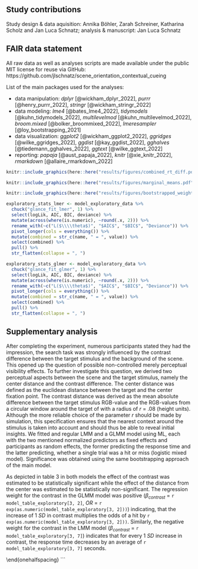 ## Study contributions
\noindent Study design & data aquisition: Annika Böhler, Zarah Schreiner, Katharina Scholz and Jan Luca Schnatz; analysis & manuscript: Jan Luca Schnatz

## FAIR data statement 

All raw data as well as analyses scripts are made available under the public MIT license for reuse via GitHub: https://github.com/jlschnatz/scene_orientation_contextual_cueing

\noindent List of the main packages used for the analyses:

- data manipulation: *dplyr* [@wickham_dplyr_2022], *purrr* [@henry_purrr_2022], *stringr* [@wickham_stringr_2022]
- data modeling: *lme4* [@bates_lme4_2022], *tidymodels* [@kuhn_tidymodels_2022], *multilevelmod* [@kuhn_multilevelmod_2022], *broom.mixed* [@bolker_broommixed_2022], *lmeresampler* [@loy_bootstrapping_2021]
- data visualization: *ggplot2* [@wickham_ggplot2_2022], *ggridges* [@wilke_ggridges_2022], *ggdist* [@kay_ggdist_2022], *gghalves* [@tiedemann_gghalves_2022], *ggtext* [@wilke_ggtext_2022]
- reporting: *papaja* [@aust_papaja_2022], *knitr* [@xie_knitr_2022], *rmarkdown* [@allaire_rmarkdown_2022]




\newpage

```{=latex}
\begin{figure}[H]
```
```r
knitr::include_graphics(here::here("results/figures/combined_rt_diff.pdf"))
```
```{=latex}
\caption{Descriptive reaction time differences between the learning and testing block for each condition (new, original and mirrored)
\label{fig:rt-diff}}
\begingroup
\footnotesize
\textit{Note:} \textbf{A}. Figure displays the density distributions for each level of the two conditions block and orientation, as well as the jittered raw data points. The pointrange indicates the mean reaction time (RT) in each condition as well as the lower and upper SEM. \textbf{B}. Figure displays the aggregated reaction time differences between block 2 and block 1 (B2 - B1) for each participant. Negative values consequently indicate, that the reaction time was lower in block 2 compared to block 1.
\endgroup
\end{figure}
```


```{=latex}
\begin{figure}[H]
```
```r
knitr::include_graphics(here::here("results/figures/marginal_means.pdf"))
```
```{=latex}
\caption{Estimated marginal means of the linear mixed models for the factors block and orientation)
\label{fig:marginal-mean}}
\begingroup
\footnotesize
\textit{Note:} EMM: estimated marginal mean. Vertical linerange indicates the standard error.
\endgroup
\end{figure}
```


```{=latex}
\begin{figure}[H]
```
```r
knitr::include_graphics(here::here("results/figures/bootstrapped_weights.pdf"))

```
```{=latex}
\caption{Inference estimates for the fixed regression coefficients of the LMM using parametric bootstrapping. \label{fig:bootstrap}}
\begingroup
\footnotesize
\textit{Note:} Parametric bootstrap sample size was $B$ = 5000. Confidence intervals were obtained using two sided percentile bootstrapping with  $\alpha$ = 0.05.
\endgroup
\end{figure}
```


\newpage

```r
exploratory_stats_lmer <- model_exploratory_data %>% 
  chuck("glance_fit_lmer", 1) %>% 
  select(logLik, AIC, BIC, deviance) %>% 
  mutate(across(where(is.numeric), ~round(.x, 2))) %>% 
  rename_with(~c("L($\\\\theta$)", "$AIC$", "$BIC$", "Deviance")) %>% 
  pivot_longer(cols = everything()) %>% 
  mutate(combined = str_c(name, " = ", value)) %>% 
  select(combined) %>% 
  pull() %>% 
  str_flatten(collapse = ", ") 

exploratory_stats_glmer <- model_exploratory_data %>% 
  chuck("glance_fit_glmer", 1) %>% 
  select(logLik, AIC, BIC, deviance) %>% 
  mutate(across(where(is.numeric), ~round(.x, 2))) %>% 
  rename_with(~c("L($\\\\theta$)", "$AIC$", "$BIC$", "Deviance")) %>% 
  pivot_longer(cols = everything()) %>% 
  mutate(combined = str_c(name, " = ", value)) %>% 
  select(combined) %>% 
  pull() %>% 
  str_flatten(collapse = ", ") 
```

\newpage

## Supplementary analysis

After completing the experiment, numerous participants stated they had the impression, the search task was strongly influenced by the contrast difference between the target stimulus and the background of the scene. This opened up the question of possible non-controlled merely perceptual visibility effects. To further investigate this question, we derived two perceptual aspects between the scene and the target stimulus, namely the center distance and the contrast difference. The center distance was defined as the euclidean distance between the target and the center fixation point. The contrast distance was derived as the mean absolute difference between the target stimulus RGB-value and the RGB-values from a circular window around the target of with a radius of $r$ = .08 (height units). Although the more reliable choice of the parameter $r$ should be made by simulation, this specification ensures that the nearest context around the stimulus is taken into account and should thus be able to reveal initial insights. We fitted and regular LMM and a GLMM model using ML, each with the two mentioned normalized predictors as fixed effects and participants as random effects, the former predicting the response time and the latter predicting, whether a single trial was a hit or miss (logistic mixed model). Significance was obtained using the same bootstrapping approach of the main model.

As depicted in table 3 in both models the effect of the contrast was estimated to be statistically significant while the effect of the distance from the center was estimated to be statistically non-significant. The regression weight for the contrast in the GLMM model was positive ($\beta_{contrast}$ = `r model_table_exploratory[3, 2]`, $OR$ = `r exp(as.numeric(model_table_exploratory[3, 2]))`) indicating, that the increase of 1 *SD* in contrast multiplies the odds of a hit by `r exp(as.numeric(model_table_exploratory[3, 2]))`. Similarly, the negative weight for the contrast in the LMM model ($\beta_{contrast}$ = `r model_table_exploratory[3, 7]`) indicates that for every 1 *SD* increase in contrast, the response time decreases by an average of `r model_table_exploratory[3, 7]` seconds.

\newpage

```{=tex}
\begin{onehalfspacing}
```r
caption <- "Summary of the logistic and linear mixed model that predicted hit and response time by contrast and center distance"
footnote <- "\\\\footnotesize{Model fit LMM: L($\\\\theta$) = -1065.46, $AIC$ = 2140.91, $BIC$ = 2161.32, Deviance = 2130.91. Model fit GLMM: L($\\\\theta$) = -239.86, $AIC$ = 487.73, $BIC$ = 504.89, Deviance = 468.33}"
format_apatable(
  .data = model_table_exploratory,
  .align = c("l", rep("c", 10)),
  .caption = caption,
  .footnote = footnote
) %>% 
  add_header_above(
  header = c(" " = 1, "GLMM: Hit/Miss" = 5, "LMM: Reaction Time" = 5),
  italic = TRUE
  )

```
\end{onehalfspacing}
```


